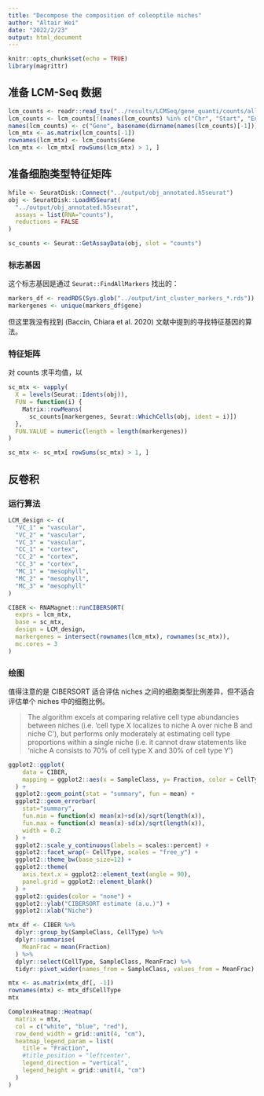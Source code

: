 ```yaml
---
title: "Decompose the composition of coleoptile niches"
author: "Altair Wei"
date: "2022/2/23"
output: html_document
---
```


```r
knitr::opts_chunk$set(echo = TRUE)
library(magrittr)
```

## 准备 LCM-Seq 数据

```r
lcm_counts <- readr::read_tsv("../results/LCMSeq/gene_quanti/counts/all.featureCounts", comment = "#")
lcm_counts <- lcm_counts[!(names(lcm_counts) %in% c("Chr", "Start", "End", "Strand", "Length"))]
names(lcm_counts) <- c("Gene", basename(dirname(names(lcm_counts)[-1])))
lcm_mtx <- as.matrix(lcm_counts[-1])
rownames(lcm_mtx) <- lcm_counts$Gene
lcm_mtx <- lcm_mtx[ rowSums(lcm_mtx) > 1, ]
```

## 准备细胞类型特征矩阵

```r
hfile <- SeuratDisk::Connect("../output/obj_annotated.h5seurat")
obj <- SeuratDisk::LoadH5Seurat(
  "../output/obj_annotated.h5seurat",
  assays = list(RNA="counts"),
  reductions = FALSE
)

sc_counts <- Seurat::GetAssayData(obj, slot = "counts")
```

### 标志基因

这个标志基因是通过 `Seurat::FindAllMarkers` 找出的：

```r
markers_df <- readRDS(Sys.glob("../output/int_cluster_markers_*.rds"))
markergenes <- unique(markers_df$gene)
```

但这里我没有找到 (Baccin, Chiara et al. 2020) 文献中提到的寻找特征基因的算法。

### 特征矩阵

对 counts 求平均值，以

```r
sc_mtx <- vapply(
  X = levels(Seurat::Idents(obj)),
  FUN = function(i) {
    Matrix::rowMeans(
      sc_counts[markergenes, Seurat::WhichCells(obj, ident = i)])
  },
  FUN.VALUE = numeric(length = length(markergenes))
)

sc_mtx <- sc_mtx[ rowSums(sc_mtx) > 1, ]
```


## 反卷积

### 运行算法

```r
LCM_design <- c(
  "VC_1" = "vascular",
  "VC_2" = "vascular",
  "VC_3" = "vascular",
  "CC_1" = "cortex",
  "CC_2" = "cortex",
  "CC_3" = "cortex",
  "MC_1" = "mesophyll",
  "MC_2" = "mesophyll",
  "MC_3" = "mesophyll"
)

CIBER <- RNAMagnet::runCIBERSORT(
  exprs = lcm_mtx,
  base = sc_mtx,
  design = LCM_design,
  markergenes = intersect(rownames(lcm_mtx), rownames(sc_mtx)),
  mc.cores = 3
)
```

### 绘图

值得注意的是 CIBERSORT 适合评估 niches 之间的细胞类型比例差异，但不适合评估单个 niches 中的细胞比例。

> The algorithm excels at comparing relative cell type abundancies between niches (i.e. ‘cell type X localizes to niche A over niche B and niche C’), but performs only moderately at estimating cell type proportions within a single niche (i.e. it cannot draw statements like ‘niche A consists to 70% of cell type X and 30% of cell type Y’)

```r
ggplot2::ggplot(
    data = CIBER,
    mapping = ggplot2::aes(x = SampleClass, y= Fraction, color = CellType)
  ) +
  ggplot2::geom_point(stat = "summary", fun = mean) +
  ggplot2::geom_errorbar(
    stat="summary",
    fun.min = function(x) mean(x)+sd(x)/sqrt(length(x)),
    fun.max = function(x) mean(x)-sd(x)/sqrt(length(x)),
    width = 0.2
  ) +
  ggplot2::scale_y_continuous(labels = scales::percent) +
  ggplot2::facet_wrap(~ CellType, scales = "free_y") +
  ggplot2::theme_bw(base_size=12) +
  ggplot2::theme(
    axis.text.x = ggplot2::element_text(angle = 90),
    panel.grid = ggplot2::element_blank()
  ) +
  ggplot2::guides(color = "none") +
  ggplot2::ylab("CIBERSORT estimate (a.u.)") +
  ggplot2::xlab("Niche")
```

```r
mtx_df <- CIBER %>%
  dplyr::group_by(SampleClass, CellType) %>%
  dplyr::summarise(
    MeanFrac = mean(Fraction)
  ) %>%
  dplyr::select(CellType, SampleClass, MeanFrac) %>%
  tidyr::pivot_wider(names_from = SampleClass, values_from = MeanFrac)

mtx <- as.matrix(mtx_df[, -1])
rownames(mtx) <- mtx_df$CellType
mtx
```

```r
ComplexHeatmap::Heatmap(
  matrix = mtx,
  col = c("white", "blue", "red"),
  row_dend_width = grid::unit(4, "cm"),
  heatmap_legend_param = list(
    title = "Fraction",
    #title_position = "leftcenter",
    legend_direction = "vertical",
    legend_height = grid::unit(4, "cm")
  )
)
```


